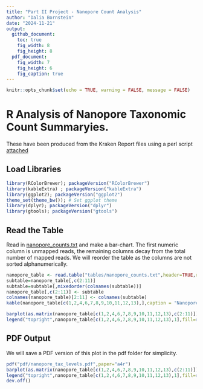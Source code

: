 ```yaml
---
title: "Part II Project - Nanopore Count Analysis"
author: "Dalia Bornstein"
date: "2024-11-21"
output:
  github_document:
    toc: true
    fig_width: 8
    fig_height: 8
  pdf_document:
    fig_width: 7
    fig_height: 6
    fig_caption: true
---
```


```r
knitr::opts_chunk$set(echo = TRUE, warning = FALSE, message = FALSE)
```

# R Analysis of Nanopore Taxonomic Count Summaryies.

These have been produced from the Kraken Report files using a perl script [attached](scripts/read_counts.pl)

## Load Libraries

```r
library(RColorBrewer); packageVersion("RColorBrewer")
library(kableExtra) ; packageVersion("kableExtra")
library(ggplot2); packageVersion("ggplot2")
theme_set(theme_bw()); # Set ggplot theme
library(dplyr); packageVersion("dplyr")
library(gtools); packageVersion("gtools")
```

## Read the Table

Read in [nanopore_counts.txt](tables/nanopore_counts.txt) and make a bar-chart. The first numeric column is unmapped reads, the remaining columns decay from the total number of mapped reads.
We will reorder the table as the columns are not sorted alphanumerically.

```r
nanopore_table <- read.table("tables/nanopore_counts.txt",header=TRUE,row.names=1,sep="\t")
subtable=nanopore_table[,c(2:11)]
subtable=subtable[,mixedorder(colnames(subtable))]
nanopore_table[,c(2:11)] <- subtable
colnames(nanopore_table)[2:11] <- colnames(subtable)
kable(nanopore_table[c(1,2,4,6,7,8,9,10,11,12,13),],caption = "Nanopore Metagenomic Classification Levels per Sample")

barplot(as.matrix(nanopore_table[c(1,2,4,6,7,8,9,10,11,12,13),c(2:11)]),beside=T,col=rainbow(11),las=1,names=c(1:10),ylab="No. of Reads")
legend("topright",nanopore_table[c(1,2,4,6,7,8,9,10,11,12,13),1],fill=rainbow(11))
```

## PDF Output

We will save a PDF version of this plot in the pdf folder for simplicity.
```r
pdf("pdf/nanopore_tax_levels.pdf",paper="a4r")
barplot(as.matrix(nanopore_table[c(1,2,4,6,7,8,9,10,11,12,13),c(2:11)]),beside=T,col=rainbow(11),las=1,names=c(1:10),ylab="No. of Reads")
legend("topright",nanopore_table[c(1,2,4,6,7,8,9,10,11,12,13),1],fill=rainbow(11))
dev.off()
```
